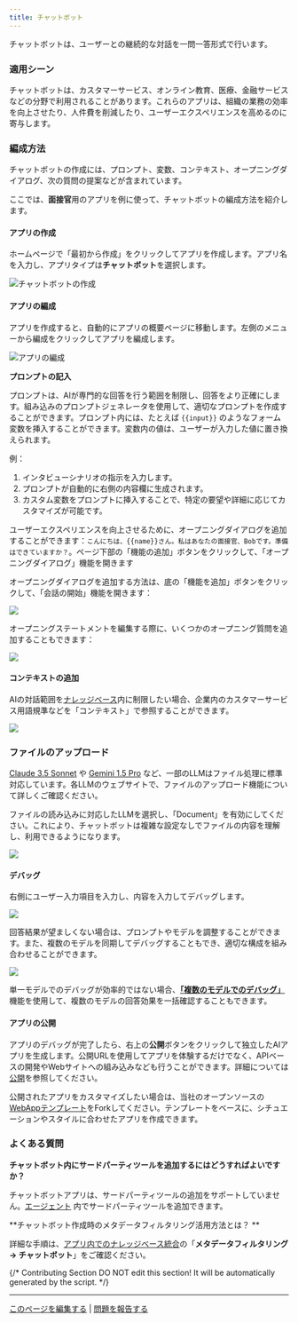 ```yaml
---
title: チャットボット
---
```



チャットボットは、ユーザーとの継続的な対話を一問一答形式で行います。

### 適用シーン

チャットボットは、カスタマーサービス、オンライン教育、医療、金融サービスなどの分野で利用されることがあります。これらのアプリは、組織の業務の効率を向上させたり、人件費を削減したり、ユーザーエクスペリエンスを高めるのに寄与します。

### 編成方法

チャットボットの作成には、プロンプト、変数、コンテキスト、オープニングダイアログ、次の質問の提案などが含まれています。

ここでは、**面接官**用のアプリを例に使って、チャットボットの編成方法を紹介します。

#### アプリの作成

ホームページで「最初から作成」をクリックしてアプリを作成します。アプリ名を入力し、アプリタイプは**チャットボット**を選択します。

![チャットボットの作成](https://assets-docs.dify.ai/dify-enterprise-mintlify/jp/guides/application-orchestrate/24a6f30145d5005413fa75693996377c.png)

#### アプリの編成

アプリを作成すると、自動的にアプリの概要ページに移動します。左側のメニューから編成をクリックしてアプリを編成します。

![アプリの編成](https://assets-docs.dify.ai/dify-enterprise-mintlify/jp/guides/application-orchestrate/4332c94f126ae1ce72e1881e91d81729.png)

**プロンプトの記入**

プロンプトは、AIが専門的な回答を行う範囲を制限し、回答をより正確にします。組み込みのプロンプトジェネレータを使用して、適切なプロンプトを作成することができます。プロンプト内には、たとえば `{{input}}` のようなフォーム変数を挿入することができます。変数内の値は、ユーザーが入力した値に置き換えられます。

例：

1. インタビューシナリオの指示を入力します。
2. プロンプトが自動的に右側の内容欄に生成されます。
3. カスタム変数をプロンプトに挿入することで、特定の要望や詳細に応じてカスタマイズが可能です。

ユーザーエクスペリエンスを向上させるために、オープニングダイアログを追加することができます：`こんにちは、{{name}}さん。私はあなたの面接官、Bobです。準備はできていますか？`。ページ下部の「機能の追加」ボタンをクリックして、「オープニングダイアログ」機能を開きます

オープニングダイアログを追加する方法は、底の「機能を追加」ボタンをクリックして、「会話の開始」機能を開きます：

![](https://assets-docs.dify.ai/dify-enterprise-mintlify/jp/guides/application-orchestrate/8ee49c47ed4b197e77d88e95b5bf4b2a.png)

オープニングステートメントを編集する際に、いくつかのオープニング質問を追加することもできます：

![](https://assets-docs.dify.ai/dify-enterprise-mintlify/jp/guides/application-orchestrate/4bbcbecba6f3d826b9f7d0bf1d5e2079.png)

#### コンテキストの追加

AIの対話範囲を[ナレッジベース](/ja-jp/guides/knowledge-base/readme)内に制限したい場合、企業内のカスタマーサービス用語規準などを「コンテキスト」で参照することができます。

![](https://assets-docs.dify.ai/dify-enterprise-mintlify/jp/guides/application-orchestrate/dd33b25175c48bf0776ad32e10ad9f33.png)

### ファイルのアップロード

[Claude 3.5 Sonnet](https://docs.anthropic.com/en/docs/build-with-claude/pdf-support) や [Gemini 1.5 Pro](https://ai.google.dev/api/files) など、一部のLLMはファイル処理に標準対応しています。各LLMのウェブサイトで、ファイルのアップロード機能について詳しくご確認ください。

ファイルの読み込みに対応したLLMを選択し、「Document」を有効にしてください。これにより、チャットボットは複雑な設定なしでファイルの内容を理解し、利用できるようになります。

![](https://assets-docs.dify.ai/2024/11/823399d85e8ced5068dc9da4f693170e.png)

#### デバッグ

右側にユーザー入力項目を入力し、内容を入力してデバッグします。

![](https://assets-docs.dify.ai/dify-enterprise-mintlify/jp/guides/application-orchestrate/58a59cfd677990426d6059008510b7ce.png)

回答結果が望ましくない場合は、プロンプトやモデルを調整することができます。また、複数のモデルを同期してデバッグすることもでき、適切な構成を組み合わせることができます。

![](https://assets-docs.dify.ai/dify-enterprise-mintlify/jp/guides/application-orchestrate/96c97bea71df343ddc8dc013602e8a32.jpeg)

単一モデルでのデバッグが効率的ではない場合、[**「複数のモデルでのデバッグ」**](./multiple-llms-debugging)機能を使用して、複数のモデルの回答効果を一括確認することもできます。

#### アプリの公開

アプリのデバッグが完了したら、右上の**公開**ボタンをクリックして独立したAIアプリを生成します。公開URLを使用してアプリを体験するだけでなく、APIベースの開発やWebサイトへの組み込みなども行うことができます。詳細については[公開](../application-publishing/README)を参照してください。

公開されたアプリをカスタマイズしたい場合は、当社のオープンソースの[WebAppテンプレート](https://github.com/langgenius/webapp-conversation)をForkしてください。テンプレートをベースに、シチュエーションやスタイルに合わせたアプリを作成できます。

### よくある質問

**チャットボット内にサードパーティツールを追加するにはどうすればよいですか？**

チャットボットアプリは、サードパーティツールの追加をサポートしていません。[エージェント](/ja-jp/guides/application-orchestrate/agent) 内でサードパーティツールを追加できます。

**チャットボット作成時のメタデータフィルタリング活用方法とは？ **

詳細な手順は、[アプリ内でのナレッジベース統合](/ja-jp/guides/knowledge-base/integrate-knowledge-within-application)の「**メタデータフィルタリング → チャットボット**」をご確認ください。

{/*
Contributing Section
DO NOT edit this section!
It will be automatically generated by the script.
*/}

---

[このページを編集する](https://github.com/langgenius/dify-docs/edit/main/ja-jp/guides/application-orchestrate/chatbot-application.mdx) | [問題を報告する](https://github.com/langgenius/dify-docs/issues/new?template=docs.yml)

